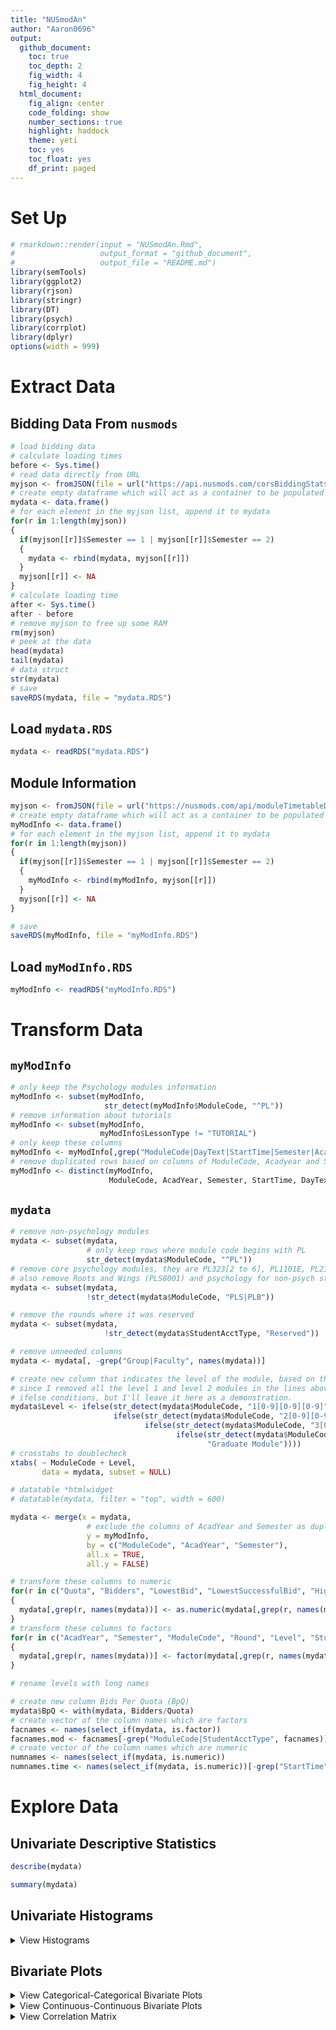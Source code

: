 ---
title: "NUSmodAn"
author: "Aaron0696"
output:
  github_document:
    toc: true
    toc_depth: 2
    fig_width: 4
    fig_height: 4
  html_document:
    fig_align: center
    code_folding: show
    number_sections: true
    highlight: haddock
    theme: yeti
    toc: yes
    toc_float: yes
    df_print: paged
---

# Set Up

```{r setup, warning = FALSE, message = FALSE}
# rmarkdown::render(input = "NUSmodAn.Rmd",
#                   output_format = "github_document",
#                   output_file = "README.md")
library(semTools)
library(ggplot2)
library(rjson)
library(stringr)
library(DT)
library(psych)
library(corrplot)
library(dplyr)
options(width = 999)
```

# Extract Data

## Bidding Data From `nusmods`

```{r extract, eval = FALSE}
# load bidding data
# calculate loading times
before <- Sys.time()
# read data directly from URL
myjson <- fromJSON(file = url("https://api.nusmods.com/corsBiddingStatsRaw.json"))
# create empty dataframe which will act as a container to be populated with data
mydata <- data.frame()
# for each element in the myjson list, append it to mydata
for(r in 1:length(myjson))
{
  if(myjson[[r]]$Semester == 1 | myjson[[r]]$Semester == 2)
  {
    mydata <- rbind(mydata, myjson[[r]])
  }
  myjson[[r]] <- NA
}
# calculate loading time
after <- Sys.time()
after - before
# remove myjson to free up some RAM
rm(myjson)
# peek at the data
head(mydata)
tail(mydata)
# data struct
str(mydata)
# save
saveRDS(mydata, file = "mydata.RDS")
```

## Load `mydata.RDS`

```{r loadrds}
mydata <- readRDS("mydata.RDS")
```

## Module Information

```{r extract2, eval = FALSE}
myjson <- fromJSON(file = url("https://nusmods.com/api/moduleTimetableDeltaRaw.json"))
# create empty dataframe which will act as a container to be populated with data
myModInfo <- data.frame()
# for each element in the myjson list, append it to mydata
for(r in 1:length(myjson))
{
  if(myjson[[r]]$Semester == 1 | myjson[[r]]$Semester == 2)
  {
    myModInfo <- rbind(myModInfo, myjson[[r]])
  }
  myjson[[r]] <- NA
}

# save
saveRDS(myModInfo, file = "myModInfo.RDS")
```

## Load `myModInfo.RDS`

```{r loadrds2}
myModInfo <- readRDS("myModInfo.RDS")
```

# Transform Data

## `myModInfo`

```{r transform2}
# only keep the Psychology modules information
myModInfo <- subset(myModInfo,
                     str_detect(myModInfo$ModuleCode, "^PL"))
# remove information about tutorials
myModInfo <- subset(myModInfo,
                    myModInfo$LessonType != "TUTORIAL")
# only keep these columns
myModInfo <- myModInfo[,grep("ModuleCode|DayText|StartTime|Semester|AcadYear", names(myModInfo))]
# remove duplicated rows based on columns of ModuleCode, Acadyear and Semester
myModInfo <- distinct(myModInfo, 
                      ModuleCode, AcadYear, Semester, StartTime, DayText)
```

## `mydata`

```{r transform1}
# remove non-psychology modules
mydata <- subset(mydata,
                 # only keep rows where module code begins with PL
                 str_detect(mydata$ModuleCode, "^PL"))
# remove core psychology modules, they are PL323[2 to 6], PL1101E, PL2131, PL2132.
# also remove Roots and Wings (PLS8001) and psychology for non-psych students (PLB1201)
mydata <- subset(mydata,
                 !str_detect(mydata$ModuleCode, "PLS|PLB"))

# remove the rounds where it was reserved
mydata <- subset(mydata,
                     !str_detect(mydata$StudentAcctType, "Reserved"))

# remove unneeded columns
mydata <- mydata[, -grep("Group|Faculty", names(mydata))]

# create new column that indicates the level of the module, based on their module code
# since I removed all the level 1 and level 2 modules in the lines above, technically I dont require the first two
# ifelse conditions, but I'll leave it here as a demonstration.
mydata$Level <- ifelse(str_detect(mydata$ModuleCode, "1[0-9][0-9][0-9]"), "Level 1",
                       ifelse(str_detect(mydata$ModuleCode, "2[0-9][0-9][0-9]"), "Level 2",
                              ifelse(str_detect(mydata$ModuleCode, "3[0-9][0-9][0-9]"), "Level 3",
                                     ifelse(str_detect(mydata$ModuleCode, "4[0-9][0-9][0-9]"), "Level 4", 
                                            "Graduate Module"))))
# crosstabs to doublecheck
xtabs( ~ ModuleCode + Level, 
       data = mydata, subset = NULL)

# datatable *htmlwidget
# datatable(mydata, filter = "top", width = 600)

mydata <- merge(x = mydata, 
                 # exclude the columns of AcadYear and Semester as duplicate column messes up the function
                 y = myModInfo,
                 by = c("ModuleCode", "AcadYear", "Semester"),
                 all.x = TRUE,
                 all.y = FALSE)

# transform these columns to numeric
for(r in c("Quota", "Bidders", "LowestBid", "LowestSuccessfulBid", "HighestBid", "StartTime"))
{
  mydata[,grep(r, names(mydata))] <- as.numeric(mydata[,grep(r, names(mydata))])
}
# transform these columns to factors
for(r in c("AcadYear", "Semester", "ModuleCode", "Round", "Level", "StudentAcctType", "DayText"))
{
  mydata[,grep(r, names(mydata))] <- factor(mydata[,grep(r, names(mydata))])
}

# rename levels with long names

# create new column Bids Per Quota (BpQ)
mydata$BpQ <- with(mydata, Bidders/Quota)
# create vector of the column names which are factors
facnames <- names(select_if(mydata, is.factor))
facnames.mod <- facnames[-grep("ModuleCode|StudentAcctType", facnames)]
# create vector of the column names which are numeric
numnames <- names(select_if(mydata, is.numeric))
numnames.time <- names(select_if(mydata, is.numeric))[-grep("StartTime", numnames)]
```

# Explore Data

## Univariate Descriptive Statistics

```{r unides, dpi = 96}
describe(mydata)
```

```{r unisum, dpi = 96}
summary(mydata)
```

## Univariate Histograms

<details>
  <summary>View Histograms</summary>

```{r explore1, warning = FALSE, eval = TRUE, dpi = 96}
# plot the categorical variables
# note: I did not include ModuleCode in this exploratory graph because it has too many levels (83)
for(r in facnames.mod)
{
  cat(paste0("Histogram Of ", r))
  
  plot(
    ggplot(data = mydata, aes_string(x = r, fill = r)) + 
  geom_histogram(stat = "count") + 
  ylab("Count") +
  ggtitle(paste0("Count of ", r)) +
  theme_classic() + 
  theme(axis.text.x = element_text(angle = 90, size = 10, vjust = -1),
        axis.title.x = element_blank())
  )
}
```

```{r explore2, warning = FALSE, eval = TRUE, dpi = 96}
# plot the continuous variables
for(r in numnames)
{
  cat(paste0("Histogram Of ", r))
  
  plot(
    ggplot(data = mydata, aes_string(x = r, fill = r)) + 
  geom_histogram(bins = 90, fill = "violetred") + 
  ylab("Histogram") +
  ggtitle(paste0("Frequency of ", r)) +
  theme_classic() + 
  theme(axis.text.x = element_text(angle = 90, size = 10, vjust = -1),
        axis.title.x = element_text())
  )
}
```

</details>

## Bivariate Plots

<details>
  <summary>View Categorical-Categorical Bivariate Plots</summary>

### Categorical-Categorical

```{r explorecatcat, warning = FALSE, eval = TRUE, , dpi = 96}
# create vector to loop across
for(r in 1:length(facnames.mod))
{
  for(i in 1:length(facnames.mod))
  {
   # dont do anything if they are the same or the graph has been made before
   if(i == r | i < r)
   {
   } else {
     cat(paste0(facnames.mod[r]," ~ ",facnames.mod[i]))
     
     # create formula for xtabs
     tempform <- paste0("~ ", facnames.mod[r], " + ", facnames.mod[i])
     # temp is a dataframe that is only going to exist in this section
     # and overwritten with each loop
     temp <- as.data.frame(xtabs(eval(parse(text = tempform)),
                            data = mydata,
                            subset = NULL))
     plot(
       ggplot(data = temp, aes_string(x = facnames.mod[r], y = facnames.mod[i], fill = "Freq", label = "Freq")) +
         geom_tile() + 
         geom_text() + 
         scale_fill_gradient(low = "white", high = "violetred") + 
         theme_minimal() + 
         theme(axis.text.x = element_text(angle = 90, size = 10, vjust = -1))
     )
   }
  }
}
```

</details>

<details>
  <summary>View Continuous-Continuous Bivariate Plots</summary>

### Continuous-Continuous

```{r exploreconcon, warning = FALSE, eval = TRUE, dpi = 96}
for(r in 1:length(numnames))
{
  for(i in 1:length(numnames))
  {
   # dont do anything if they are the same or the graph has been made before
   if(i == r | i < r)
   {
   } else {
     cat(paste0(numnames[r]," ~ ",numnames[i]))
     # create formula for lm()
     tempform.std <- paste0("scale(", numnames[i],")", " ~ ", "scale(", numnames[r], ")")
     tempform <- paste0(numnames[i], " ~ ", numnames[r])
     # regress to get best fit line
     # standardized
     stdreg <- lm(eval(parse(text = tempform.std)),
               data = mydata)
     # unstandardized
     reg <- lm(eval(parse(text = tempform)),
               data = mydata)
     
     plot(
       ggplot(data = mydata, aes_string(x = numnames[r], y = numnames[i])) +
         geom_point(color = "violetred", size = 2, alpha = 0.5) +
         theme_classic() + 
         geom_abline(slope = reg$coefficients[2], intercept = reg$coefficients[1], lty = "dashed") + 
         geom_label(aes(x = Inf, y = Inf, label = paste0("Standardized Regression Coefficient = ",
                                                         round(stdreg$coefficients[2],3)),
                        hjust = 1, vjust = 1)) + 
         theme(axis.text.x = element_text(angle = 90, size = 10, vjust = -1))
     )
   }
  }
}


```

</details>

<details>
  <summary>View Correlation Matrix</summary>


### Correlation Matrix

```{r corrmatrix, fig.width = 7, fig.height = 7, dpi = 96}
corrplot.mixed(cor(select_if(mydata, is.numeric)),
               upper = "color",
               tl.pos = "lt")
```


<details>
  <summary>View Continuous-Categorical Bivariate Plots</summary>

### Continuous-Categorical

```{r exploreconcat, warning = FALSE, eval = TRUE, dpi = 96}
for(r in facnames.mod)
{
  for(i in numnames)
  {
    cat(paste0(r," ~ ",i))
    # graph
    plot(
      ggplot(data = mydata, aes_string(x = r, y = i, fill = r)) + 
      geom_bar(stat = "identity") + 
      theme_classic() + 
      theme(legend.position = "none",
            axis.text.x = element_text(angle = 90, size = 10, vjust = -1))
    )
  }
}
```

</details>

<details>
  <summary>View Continuous-Module Bivariate Plots</summary>

### By Module

```{r exploremodule, fig.height = 12, warning = FALSE, eval = TRUE, dpi = 96}
for(i in numnames)
{
  cat(paste0("ModuleCode"," ~ ",i))
  # graph
  plot(
    ggplot(data = mydata, aes_string(x = "ModuleCode", y = i, fill = "ModuleCode")) + 
      geom_bar(stat = "identity") + 
      theme_classic() + 
      theme(legend.position = "none",
            axis.text.x = element_text(angle = 90, size = 10, vjust = -1)) + 
      coord_flip()
  )
}
```

</details>

# Is It Easier To Bid For Modules With Extremely Early/Late Lectures?

```{r}
# testing
```

